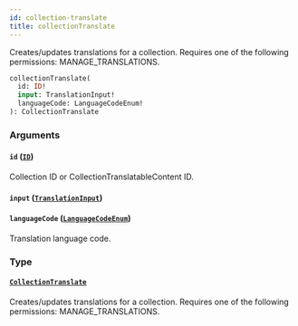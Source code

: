 ```yaml
---
id: collection-translate
title: collectionTranslate
---
```



Creates/updates translations for a collection. Requires one of the following permissions: MANAGE_TRANSLATIONS.

```graphql
collectionTranslate(
  id: ID!
  input: TranslationInput!
  languageCode: LanguageCodeEnum!
): CollectionTranslate
```


### Arguments

#### `id` ([`ID`](../../../developer/api-reference/scalars/id))

Collection ID or CollectionTranslatableContent ID.


#### `input` ([`TranslationInput`](../../../developer/api-reference/inputs/translation-input))




#### `languageCode` ([`LanguageCodeEnum`](../../../developer/api-reference/enums/language-code-enum))

Translation language code.


### Type

#### [`CollectionTranslate`](../../../developer/api-reference/objects/collection-translate) 

Creates/updates translations for a collection. Requires one of the following permissions: MANAGE_TRANSLATIONS.




